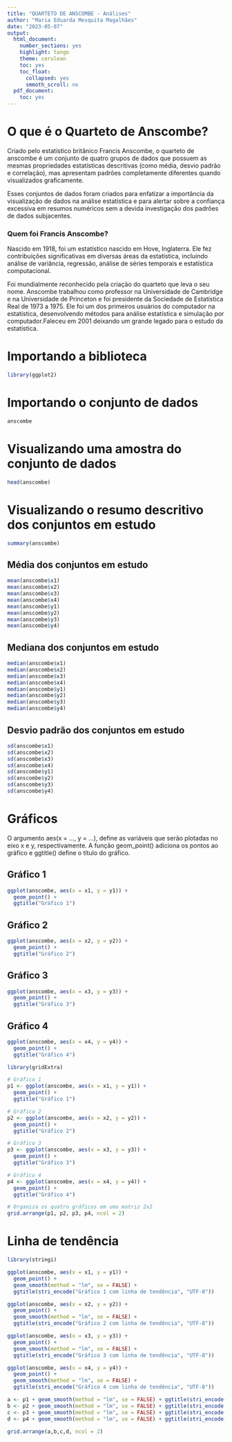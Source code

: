 ---
title: "QUARTETO DE ANSCOMBE - Análises"
author: "Maria Eduarda Mesquita Magalhães"
date: "2023-05-07"
output: 
  html_document:
    number_sections: yes
    highlight: tango
    theme: cerulean
    toc: yes
    toc_float:
      collapsed: yes
      smmoth_scroll: no
  pdf_document:
    toc: yes
---
# O que é o Quarteto de Anscombe?

Criado pelo estatístico britânico Francis Anscombe, o quarteto de anscombe é um conjunto de quatro grupos de dados que possuem as mesmas propriedades estatísticas descritivas (como média, desvio padrão e correlação), mas apresentam padrões completamente diferentes quando visualizados graficamente. 

Esses conjuntos de dados foram criados para enfatizar a importância da visualização de dados na análise estatística e para alertar sobre a confiança excessiva em resumos numéricos sem a devida investigação dos padrões de dados subjacentes.

### Quem foi Francis Anscombe?

Nascido em 1918, foi um estatístico nascido em Hove, Inglaterra. Ele fez contribuições significativas em diversas áreas da estatística, incluindo análise de variância, regressão, análise de séries temporais e estatística computacional.

Foi mundialmente reconhecido pela criação do quarteto que leva o seu nome. Anscombe trabalhou como professor na Universidade de Cambridge e na Universidade de Princeton e foi presidente da Sociedade de Estatística Real de 1973 a 1975. Ele foi um dos primeiros usuários do computador na estatística, desenvolvendo métodos para análise estatística e simulação por computador.Faleceu em 2001 deixando um grande legado para o estudo da estatística.

# Importando a biblioteca

```{r}
library(ggplot2)
```

# Importando o conjunto de dados
```{r} 
anscombe
```

# Visualizando uma amostra do conjunto de dados
```{r}
head(anscombe)
```

# Visualizando o resumo descritivo dos conjuntos em estudo
```{r}
summary(anscombe)
```

## Média dos conjuntos em estudo

```{r}
mean(anscombe$x1)
mean(anscombe$x2)
mean(anscombe$x3)
mean(anscombe$x4)
mean(anscombe$y1)
mean(anscombe$y2)
mean(anscombe$y3)
mean(anscombe$y4)
```

## Mediana dos conjuntos em estudo

```{r}
median(anscombe$x1)
median(anscombe$x2)
median(anscombe$x3)
median(anscombe$x4)
median(anscombe$y1)
median(anscombe$y2)
median(anscombe$y3)
median(anscombe$y4)

```

## Desvio padrão dos conjuntos em estudo

```{r}
sd(anscombe$x1)
sd(anscombe$x2)
sd(anscombe$x3)
sd(anscombe$x4)
sd(anscombe$y1)
sd(anscombe$y2)
sd(anscombe$y3)
sd(anscombe$y4)
```

# Gráficos
O argumento aes(x = ..., y = ...), define as variáveis que serão plotadas no eixo x e y, respectivamente. A função geom_point() adiciona os pontos ao gráfico e ggtitle() define o título do gráfico.


## Gráfico 1 
```{r message=FALSE, warning=FALSE}
ggplot(anscombe, aes(x = x1, y = y1)) +
  geom_point() +
  ggtitle("Gráfico 1")


```

## Gráfico 2

```{r}
ggplot(anscombe, aes(x = x2, y = y2)) +
  geom_point() +
  ggtitle("Gráfico 2")
```


## Gráfico 3
```{r}
ggplot(anscombe, aes(x = x3, y = y3)) +
  geom_point() +
  ggtitle("Gráfico 3")

```

## Gráfico 4
```{r}

ggplot(anscombe, aes(x = x4, y = y4)) +
  geom_point() +
  ggtitle("Gráfico 4")

```

```{r}
library(gridExtra)

# Gráfico 1
p1 <- ggplot(anscombe, aes(x = x1, y = y1)) +
  geom_point() +
  ggtitle("Gráfico 1")

# Gráfico 2
p2 <- ggplot(anscombe, aes(x = x2, y = y2)) +
  geom_point() +
  ggtitle("Gráfico 2")

# Gráfico 3
p3 <- ggplot(anscombe, aes(x = x3, y = y3)) +
  geom_point() +
  ggtitle("Gráfico 3")

# Gráfico 4
p4 <- ggplot(anscombe, aes(x = x4, y = y4)) +
  geom_point() +
  ggtitle("Gráfico 4")

# Organiza os quatro gráficos em uma matriz 2x2
grid.arrange(p1, p2, p3, p4, ncol = 2)

```

# Linha de tendência 
```{r message=FALSE, warning=FALSE}

library(stringi)

ggplot(anscombe, aes(x = x1, y = y1)) +
  geom_point() +
  geom_smooth(method = "lm", se = FALSE) +
  ggtitle(stri_encode("Gráfico 1 com linha de tendência", "UTF-8"))

ggplot(anscombe, aes(x = x2, y = y2)) +
  geom_point() +
  geom_smooth(method = "lm", se = FALSE) +
  ggtitle(stri_encode("Gráfico 2 com linha de tendência", "UTF-8"))

ggplot(anscombe, aes(x = x3, y = y3)) +
  geom_point() +
  geom_smooth(method = "lm", se = FALSE) +
  ggtitle(stri_encode("Gráfico 3 com linha de tendência", "UTF-8"))

ggplot(anscombe, aes(x = x4, y = y4)) +
  geom_point() +
  geom_smooth(method = "lm", se = FALSE) +
  ggtitle(stri_encode("Gráfico 4 com linha de tendência", "UTF-8"))


```

```{r message=FALSE, warning=FALSE}
a <- p1 + geom_smooth(method = "lm", se = FALSE) + ggtitle(stri_encode("Gráfico 1 com linha de tendência", "UTF-8"))
b <- p2 + geom_smooth(method = "lm", se = FALSE) + ggtitle(stri_encode("Gráfico 2 com linha de tendência", "UTF-8"))
c <- p3 + geom_smooth(method = "lm", se = FALSE) + ggtitle(stri_encode("Gráfico 3 com linha de tendência", "UTF-8"))
d <- p4 + geom_smooth(method = "lm", se = FALSE) + ggtitle(stri_encode("Gráfico 4 com linha de tendência", "UTF-8"))

grid.arrange(a,b,c,d, ncol = 2)

```
